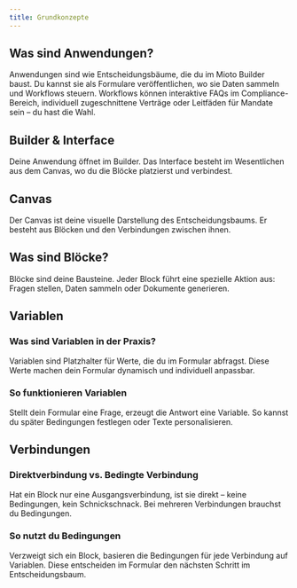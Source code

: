 ```yaml
---
title: Grundkonzepte
---
```


## Was sind Anwendungen?

Anwendungen sind wie Entscheidungsbäume, die du im Mioto Builder baust. Du kannst sie als Formulare veröffentlichen, wo sie Daten sammeln und Workflows steuern. Workflows können interaktive FAQs im Compliance-Bereich, individuell zugeschnittene Verträge oder Leitfäden für Mandate sein – du hast die Wahl.

## Builder & Interface

Deine Anwendung öffnet im Builder. Das Interface besteht im Wesentlichen aus dem Canvas, wo du die Blöcke platzierst und verbindest.

## Canvas

Der Canvas ist deine visuelle Darstellung des Entscheidungsbaums. Er besteht aus Blöcken und den Verbindungen zwischen ihnen.

## Was sind Blöcke?

Blöcke sind deine Bausteine. Jeder Block führt eine spezielle Aktion aus: Fragen stellen, Daten sammeln oder Dokumente generieren.

## Variablen

### Was sind Variablen in der Praxis?

Variablen sind Platzhalter für Werte, die du im Formular abfragst. Diese Werte machen dein Formular dynamisch und individuell anpassbar.

### So funktionieren Variablen

Stellt dein Formular eine Frage, erzeugt die Antwort eine Variable. So kannst du später Bedingungen festlegen oder Texte personalisieren.

## Verbindungen

### Direktverbindung vs. Bedingte Verbindung

Hat ein Block nur eine Ausgangsverbindung, ist sie direkt – keine Bedingungen, kein Schnickschnack. Bei mehreren Verbindungen brauchst du Bedingungen.

### So nutzt du Bedingungen

Verzweigt sich ein Block, basieren die Bedingungen für jede Verbindung auf Variablen. Diese entscheiden im Formular den nächsten Schritt im Entscheidungsbaum.
